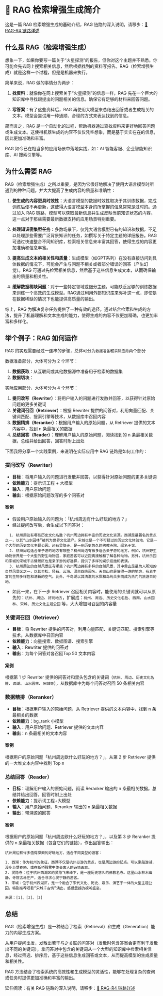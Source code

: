 
# 🔗 RAG 检索增强生成简介

这是一篇 RAG 检索增强生成的基础介绍，RAG 链路的深入说明，请移步：[🔗 RAG-R4 链路详述](../ai-era/rag-r4.mdx)

## 什么是 RAG（检索增强生成）

想象一下，如果你要写一篇关于“火星探测”的报告，但你对这个主题并不熟悉。你可能会先去网上搜索相关信息，然后根据找到的资料写报告。RAG（检索增强生成）就是这样一个过程，但是是机器来执行。

简单来说，RAG 做的事情分为两步：

1. **找资料**：就像你在网上搜索关于“火星探测”的信息一样，RAG 先在一个巨大的知识库中寻找跟提出的问题相关的信息。确保它有足够的材料来回答问题。

2. **写答案**：有了这些资料后，RAG 再使用大模型来总结出回答或者生成相关的文本。模型会尝试用一种通顺、合理的方式来表达找到的信息。

简而言之，RAG 是一个自动化的过程，帮助机器通过查找资料来更好地回答问题或生成文本。这使得机器生成的内容不仅仅凭空想象，而是基于实实在在的信息，因此更加准确和丰富。

RAG 如今已在相当多的应用场景中落地实践，如：AI 智能客服、企业智能知识库、AI 搜索引擎等。

## 为什么需要 RAG

RAG（检索增强生成）之所以重要，是因为它很好地解决了使用大语言模型时所遇到的种种问题，并大大提高了生成内容的质量和准确性：

1. **使生成的内容更具时效性**：大语言模型的数据时效性取决于其训练数据，完成训练后便不再更新，这使得大语言模型本身的所掌握的信息常常是过时的。通过加入 RAG 链路，模型可以获取最新信息并生成反映当前知识状态的内容。这一点对于那些需要最新数据支持的应用场景特别重要。

2. **处理知识密集型任务**：多数场景下，仅凭大语言模型已有的知识和数据，不足以处理那些需要广泛背景知识的任务，如撰写关于特定主题的详细报告。RAG 可通过快速整合不同知识库，检索相关信息来丰富其回答，使得生成的内容更加准确和信息丰富。

3. **提高生成文本的相关性和质量**：生成模型（如GPT系列）在没有直接访问到具体数据的情况下，可能会产生与问题不相关或者部分错误的回答（产生幻觉）。RAG 可通过先检索相关信息，然后基于这些信息生成文本，从而确保输出的质量和相关性。

4. **缓解数据稀缺问题**：对于一些特定领域或细分主题，可能缺乏足够的训练数据来训练一个高效的生成模型。RAG通过利用外部知识库来弥补这一点，即使是在数据稀缺的情况下也能提供高质量的输出。


综上，RAG 为解决复杂任务提供了一种有效的途径，通过结合检索和生成的方法，提升了机器理解和文本生成的能力，使得生成的内容不仅更加精确，也更加丰富和多样化。

## 举个例子：RAG 如何运作

RAG 的实现需要经过一连串的步骤，总体可分为`数据准备`和`实际应用`两个部分

数据准备部分，大体可分为 2 个环节：

1. **数据获取**：从互联网或其他数据源中准备用于检索的数据集
2. **数据切块**：

实际应用部分，大体可分为 4 个环节：

1. **提问改写（Rewriter）**：将用户输入的问题进行发散并回答，以获得针对原始问题的更多关键词
2. **关键词召回（Retriever）**：根据 Rewriter 提供的问答对，利用向量匹配、关键词匹配、搜索引擎等技术，从数据库中召回内容
3. **数据精排（Reranker）**：根据用户输入的原始问题，从 Retriever 提供的文本内容中，找到 n 条最相关的数据
4. **总结回答（Reader）**：理解用户输入的原始问题，阅读找到的 n 条最相关数据，总结并给出回答，回答时附上出处

下面我将分享一个实践案例，来说明在实际应用中 RAG 链路是如何工作的：

<Steps>

### 提问改写（Rewriter）

* **目标**：将用户输入的问题进行发散并回答，以获得针对原始问题的更多关键词
* **依赖能力**：提示词工程 + 大模型
* **输入**：用户原始问题
* **输出**：根据原始问题改写的多个问答对

#### 案例

  * 假设用户原始输入的问题为：「杭州周边有什么好玩的地方？」
  * 经过提问改写后，会生成以下问答对：
  ```
    1. 杭州周边有哪些历史文化名胜？杭州周边拥有丰富的历史文化资源。西湖是最著名的景点之一，以其“山水园林”被列为世界文化遗产。宋城也是一个不可错过的历史文化体验地，它是一个大型的历史文化主题公园。还有灵隐寺，是一座历史悠久的佛教寺院，闻名于世。
    2. 杭州周边适合亲子游的地方有哪些？杭州周边有很多适合亲子游的地方。例如，杭州野生动物世界是一个大型的野生动物园，家庭游客可以近距离接触和了解各种动物。另外，杭州乐园和宋城的宋城千古情景区也是亲子游的好选择，提供了多样的娱乐设施和表演。
    3. 杭州周边的自然风景区有哪些？杭州周边拥有多样的自然风景，其中黄山是最为人所知的自然风景区之一，以其奇松、怪石、云海、温泉四绝闻名。天目山也是值得一游的地方，有着丰富的生物多样性和清新的空气。此外，千岛湖以其清澈的水质和岛屿众多而成为热门的旅游目的地。
  ```
  * 如此一来，在下一步 Retriever 召回相关内容时，能使用的关键词就可以从原先的：`杭州`、`周边`、`好玩地方`，扩展成：`杭州`、`周边`、`历史文化名胜`、`西湖`、`山水园林`、`宋城`、`历史文化主题公园` 等，大大增加可召回的内容量

###  关键词召回（Retriever）

* **目标**：将 Rewriter 提供的问答对，利用向量匹配、关键词匹配、搜索引擎等技术，从数据库中召回内容
* **依赖能力**：向量搜索、数据图谱、搜索引擎
* **输入**：Rewriter 提供的问答对
* **输出**：为每个问答对各召回Top 50 文本内容

#### 案例

根据第 1 步 Rewriter 提供的问答对和里头包含的关键词（`杭州`、`周边`、`历史文化名胜`、`西湖`、`山水园林`、`宋城等`），从数据库中为每个问答对召回 50 条相关内容

###  数据精排（Reranker）

* **目标**：根据用户输入的原始问题，从 Retriever 提供的文本内容中，找到 n 条最相关的数据
* **依赖能力**：bg_rank 小模型
* **输入**：用户原始问题、Retriever 提供的文本内容
* **输出**：n 条最相关的文本内容

#### 案例

根据用户的原始问题「杭州周边欧什么好玩的地方？」，从第 2 步 Retriever 提供的一大堆文本内容中找到 Top n

### 总结回答（Reader）

* **目标**：理解用户输入的原始问题，阅读 Reranker 输出的 n 条最相关数据，总结并给出回答，回答时附上出处
* **依赖能力**：提示词工程+大模型
* **输入**：用户原始问题、Reranker 输出的 n 条最相关数据
* **输出**：带溯源的回答

#### 案例

根据用户的原始问题「杭州周边欧什么好玩的地方？」，以及第 3 步 Reranker 提供的 n 条最相关数据（包含它们的链接），作出回答输出：
```
杭州周边有许多值得探索的好玩地方，适合不同类型的游客：

1. 西湖：作为杭州的象征，西湖不仅是杭州必游的景点，也是周边游的起点。可以乘船游湖，漫步苏堤春晓，或在断桥残雪中体会古人的诗情画意。
2. 灵隐寺：位于杭州西湖区的灵隐飞来峰下，是一座历史悠久的佛教名寺。这里山水林木幽静，寺院古朴庄严，适合寻求心灵宁静的游客。
3. 宋城：位于杭州西湖区，是一个融合了宋代文化、历史、娱乐、演艺于一体的大型主题公园。特别推荐观看“宋城千古情”演出，感受震撼的视听盛宴。 

来源：[1]、[2]、[3]
```

</Steps>

## 总结

RAG（检索增强生成）是一种结合了检索（Retrieval）和生成（Generation）能力的内容生成方案。

从用户提问出发，发散出若干与之关联的问答对（发散时包含答案会更有利于发散出不同的关键词），拿问答对中包含的关键词从一个大型的知识库中检索相关信息，经过筛选、排序后，基于这些信息生成回答或文本，从而提高模型的生成质量和相关性。

RAG 方法结合了检索系统的高效性和生成模型的灵活性，能够在处理复杂的查询或任务时提供更加准确和丰富的输出。

延伸阅读：有关 RAG 链路的深入说明，请移步：[🔗 RAG-R4 链路详述](../ai-era/rag-r4.mdx)